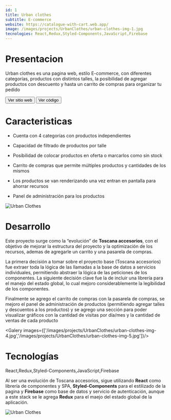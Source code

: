 ```yaml
---
id: 1
title: Urban clothes
subtitle: E-commerce
website: https://catalogue-with-cart.web.app/ 
image: /images/projects/UrbanClothes/urban-clothes-img-1.jpg
tecnologies: React,Redux,Styled-Components,JavaScript,Firebase
---
```



# Presentacion

Urban clothes es una pagina web, estilo E-commerce, con diferentes categorías, productos con distintos talles, la posibilidad de agregar productos con descuento y hasta un carrito de compras para organizar tu pedido

<Button to="https://catalogue-with-cart.web.app/" contained>Ver sitio web</Button>
<Button to="https://github.com/matiasnetto/urban-clothes-commerce" contained>Ver código</Button>

# Caracteristicas

- Cuenta con 4 categorías con productos independientes

- Capacidad de filtrado de productos por talle

- Posibilidad de colocar productos en oferta o marcarlos como sin stock

- Carrito de compras que permite múltiples productos y cantidades de los mismos

- Los productos se van renderizando una vez entran en pantalla para ahorrar recursos

- Panel de administración para los productos

![Urban Clothes](/images/projects/UrbanClothes/urban-clothes-img-1.jpg)

# Desarrollo

Este proyecto surge como la “evolución” de **Toscana accesorios**, con el objetivo de mejorar la estructura del proyecto y la optimización de los recursos, ademas de agregarle un carrito y una pasarela de compras.

La primera decisión a tomar sobre el proyecto base (Toscana accesorios) fue extraer toda la lógica de las llamadas a la base de datos a servicios individuales, permitiendo abstraer la lógica de las peticiones de los componentes. La siguiente decisión clave fue la de incluir una librería para el manejo del estado global, lo cual mejoro considerablemente la legibilidad de los componentes.

Finalmente se agrego el carrito de compras con la pasarela de compras, se mejoro el panel de administración de productos (permitiendo agregar talles y descuentos a los productos) y se agrego una sección para poder visualizar gráficos con la cantidad de visitas por día/mes y la cantidad de ventas de cada producto


<Galery images={['/images/projects/UrbanClothes/urban-clothes-img-4.jpg','/images/projects/UrbanClothes/urban-clothes-img-5.jpg']}/>

# Tecnologías

<Tecnologies>React,Redux,Styled-Components,JavaScript,Firebase</Tecnologies>

Al ser una evolución de Toscana accesorios, sigue utilizando **React** como librería de componentes y SPA, **Styled-Components** para el estilizado de la pagina y **Firebase** como base de datos y servicio de autenticación, aunque a este stack se le agrega **Redux** para el maejo del estado global de la aplicación.


![Urban Clothes](/images/projects/UrbanClothes/urban-clothes-img-3.jpg)